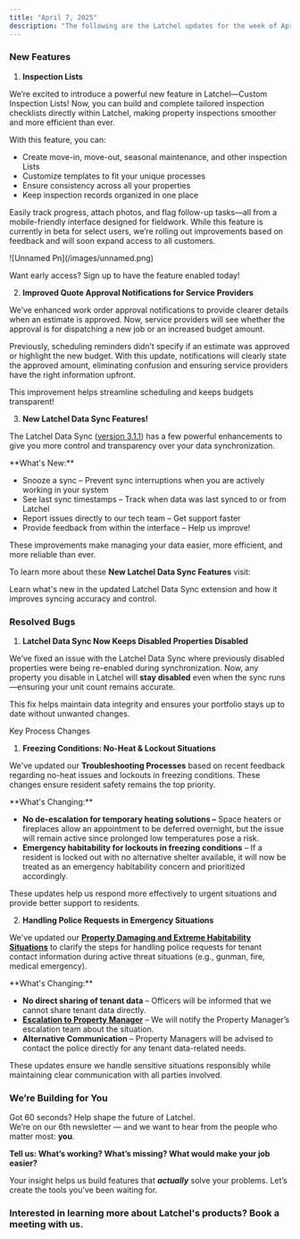 ```yaml
---
title: "April 7, 2025"
description: "The following are the Latchel updates for the week of April 7, 2025."
---
```


### New Features

1. **Inspection Lists**

We’re excited to introduce a powerful new feature in Latchel—Custom Inspection Lists\! Now, you can build and complete tailored inspection checklists directly within Latchel, making property inspections smoother and more efficient than ever.

With this feature, you can: 

- Create move-in, move-out, seasonal maintenance, and other inspection Lists
- Customize templates to fit your unique processes 
- Ensure consistency across all your properties 
- Keep inspection records organized in one place

Easily track progress, attach photos, and flag follow-up tasks—all from a mobile-friendly interface designed for fieldwork. While this feature is currently in beta for select users, we’re rolling out improvements based on feedback and will soon expand access to all customers.

<Frame>
  ![Unnamed Pn](/images/unnamed.png)
</Frame>

Want early access? Sign up to have the feature enabled today\!

<CardGroup cols={2}>
  <Card title="Sign up here!" icon="file-pen" iconType="duotone" color="#f99b8a" horizontal href="Want early access? Sign up to have the feature enabled today! ">
    
  </Card>
</CardGroup>

2. **Improved Quote Approval Notifications for Service Providers**

We’ve enhanced work order approval notifications to provide clearer details when an estimate is approved. Now, service providers will see whether the approval is for dispatching a new job or an increased budget amount.

Previously, scheduling reminders didn’t specify if an estimate was approved or highlight the new budget. With this update, notifications will clearly state the approved amount, eliminating confusion and ensuring service providers have the right information upfront.

This improvement helps streamline scheduling and keeps budgets transparent\!

3. **New Latchel Data Sync Features\!**

The Latchel Data Sync ([<u>version 3.1.1</u>](https://chromewebstore.google.com/detail/latchel-data-sync/cefobanegfgmcneibgdbcjbegnnoafob)) has a few powerful enhancements to give you more control and transparency over your data synchronization.

<Check>
  **What's New:**

  - Snooze a sync – Prevent sync interruptions when you are actively working in your system
  - See last sync timestamps – Track when data was last synced to or from Latchel 
  - Report issues directly to our tech team – Get support faster
  - Provide feedback from within the interface – Help us improve\!
</Check>

These improvements make managing your data easier, more efficient, and more reliable than ever.

To learn more about these **New Latchel Data Sync Features** visit:

<Card title="The New Latchel Data Sync Extension" icon="plug-circle-check" iconType="duotone" color="#ff9b8a" href="/s/topic/0TO5e000000h9wqGAA/The-New-Latchel-Data-Sync-Extension">
  Learn what's new in the updated Latchel Data Sync extension and how it improves syncing accuracy and control.
</Card>

### **Resolved Bugs**

1. **Latchel Data Sync Now Keeps Disabled Properties Disabled**

We’ve fixed an issue with the Latchel Data Sync where previously disabled properties were being re-enabled during synchronization. Now, any property you disable in Latchel will **stay disabled** even when the sync runs—ensuring your unit count remains accurate.

This fix helps maintain data integrity and ensures your portfolio stays up to date without unwanted changes.

Key Process Changes

1. **Freezing Conditions: No-Heat & Lockout Situations**

We've updated our **Troubleshooting Processes** based on recent feedback regarding no-heat issues and lockouts in freezing conditions. These changes ensure resident safety remains the top priority.

<Check>
  **What's Changing:**

  - **No de-escalation for temporary heating solutions –** Space heaters or fireplaces allow an appointment to be deferred overnight, but the issue will remain active since prolonged low temperatures pose a risk. 
  - **Emergency habitability for lockouts in freezing conditions** – If a resident is locked out with no alternative shelter available, it will now be treated as an emergency habitability concern and prioritized accordingly.
</Check>

These updates help us respond more effectively to urgent situations and provide better support to residents.

2. **Handling Police Requests in Emergency Situations**

We've updated our [**Property Damaging and Extreme Habitability Situations**](/s/topic/0TO5e000000h9wqGAA/Emergency-Escalations-Property-Damaging-and-Extreme-Habitability-Situations) to clarify the steps for handling police requests for tenant contact information during active threat situations (e.g., gunman, fire, medical emergency).

<Check>
  **What's Changing:**

  - **No direct sharing of tenant data** – Officers will be informed that we cannot share tenant data directly. 
  - [**Escalation to Property Manager**](/s/topic/0TO5e000000h9wqGAA/How-to-Update-Your-Escalation-Contacts) – We will notify the Property Manager’s escalation team about the situation. 
  - **Alternative Communication** – Property Managers will be advised to contact the police directly for any tenant data-related needs.
</Check>

These updates ensure we handle sensitive situations responsibly while maintaining clear communication with all parties involved.

### **We’re Building for You**

Got 60 seconds? Help shape the future of Latchel.\
We’re on our 6th newsletter — and we want to hear from the people who matter most: **you**.

**Tell us: What’s working? What’s missing? What would make your job easier?**

<CardGroup cols={2}>
  <Card title="Share your feedback here — it’s quick and impactful." icon="message-pen" iconType="duotone" color="#ff9b8a" horizontal href="https://forms.gle/fndzwWLczhkWjBQc8">
    
  </Card>
</CardGroup>

Your insight helps us build features that **_actually_** solve your problems. Let’s create the tools you’ve been waiting for.

### **Interested in learning more about Latchel's products? Book a meeting with us.**

<CardGroup cols={2}>
  <Card title="Get a Demo" icon="comments-question-check" iconType="duotone" color="#ff9b8a" horizontal href="https://latchel.com/demo-request-releases/">
    
  </Card>
</CardGroup>